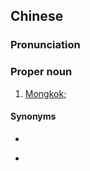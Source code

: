 ==Chinese==
{{zh-forms}}

===Pronunciation===
{{zh-pron
|m=Wàngjiǎo
|c=mong6 gok3
|cat=pn
}}

===Proper noun===
{{zh-proper noun}}

# {{lb|zh|archaic}} [[Mongkok]]; {{w|Mong Kok}} {{gloss|area in Hong Kong}}

====Synonyms====
* {{zh-l|旺角}}
* {{qualifier|archaic}} {{zh-l|芒角}}